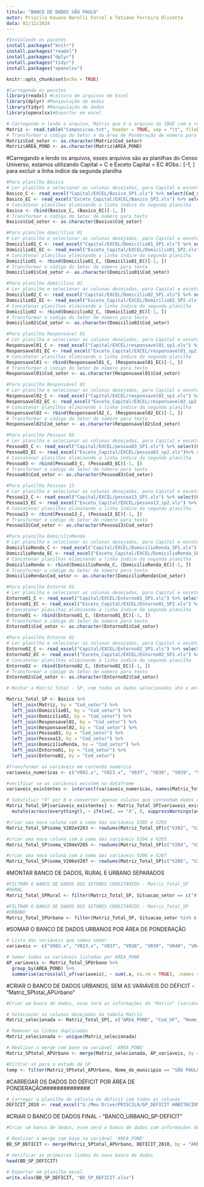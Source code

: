---
título: "BANCO DE DADOS SÃO PAULO"
autor: Priscila Kauana Barelli Forcel e Tatiane Ferreira Olivatto
data: 02/12/2024
---

```{r}
#Instalando os pacotes 
install.packages("knitr")
install.packages("readxl")
install.packages("dplyr")
install.packages("tidyr")
install.packages("openxlsx")
```

```{r setup, include=FALSE}
knitr::opts_chunk$set(echo = TRUE)
```

```{r}
#Carregando os pacotes
library(readxl) #Leitura de arquivos em Excel
library(dplyr) #Manipulação de dados
library(tidyr) #Manipulação de dados
library(openxlsx)#Exportar em excel
```


```{r}
# Carregando e lendo o arquivo, Matriz que é o arquivo do IBGE com a relação de áreas de ponderação e setores censitários
Matriz <- read.table("Composicao.txt", header = TRUE, sep = "\t", fileEncoding = "UTF-16")
# Transformar o código do Setor e da Área de Ponderação de número para texto
Matriz$Cod_setor <- as.character(Matriz$Cod_setor)
Matriz$AREA_POND <- as.character(Matriz$AREA_POND)
```

#Carregando e lendo os arquivos, esses arquivos são as planilhas do Censo Universo, estamos utilizando Capital = C e Exceto Capital = EC
#Obs.: [-1, ] para excluir a linha índice da segunda planilha


```{r}
#Para planilha Básica
# Ler planilha e selecionar as colunas desejadas, para Capital e exceto Capital
Basico_C <- read_excel("Capital/EXCEL/Basico_SP1.xls") %>% select(Cod_setor, Cod_Grandes_Regiões, Nome_Grande_Regiao, Cod_UF, Nome_da_UF , Cod_meso, Nome_da_meso, Cod_micro, Nome_da_micro, Cod_RM, Nome_da_RM, Cod_municipio, Nome_do_municipio, Situacao_setor)
Basico_EC <- read_excel("Exceto_Capital/EXCEL/Basico_SP2.xls") %>% select(Cod_setor, Cod_Grandes_Regiões, Nome_Grande_Regiao, Cod_UF, Nome_da_UF , Cod_meso, Nome_da_meso, Cod_micro, Nome_da_micro, Cod_RM, Nome_da_RM, Cod_municipio, Nome_do_municipio, Situacao_setor)
# Concatenar planilhas eliminando a linha índice da segunda planilha
Basico <- rbind(Basico_C, (Basico_EC)[-1, ])
# Transformar o código do Setor de número para texto
Basico$Cod_setor <- as.character(Basico$Cod_setor)
```

```{r}
#Para planilha domicílios 01
# Ler planilha e selecionar as colunas desejadas, para Capital e exceto Capital
Domicilio01_C <- read_excel("Capital/EXCEL/Domicilio01_SP1.xls") %>% select(Cod_setor, V002, V023, V037, V038, V039, V040, V041, V046, V101, V102, V103, V233)
Domicilio01_EC <- read_excel("Exceto_Capital/EXCEL/Domicilio01_SP2.xls") %>% select(Cod_setor, V002, V023, V037, V038, V039, V040, V041, V046, V101, V102, V103, V233)
# Concatenar planilhas eliminando a linha índice da segunda planilha
Domicilio01 <- rbind(Domicilio01_C, (Domicilio01_EC)[-1, ])
# Transformar o código do Setor de número para texto
Domicilio01$Cod_setor <- as.character(Domicilio01$Cod_setor)
```

```{r}
#Para planilha domicílios 02
# Ler planilha e selecionar as colunas desejadas, para Capital e exceto Capital
Domicilio02_C <- read_excel("Capital/EXCEL/Domicilio02_SP1.xls") %>% select(Cod_setor, V007, V008, V009, V011, V023, V041)
Domicilio02_EC <- read_excel("Exceto_Capital/EXCEL/Domicilio02_SP2.xls")%>% select(Cod_setor, V007, V008, V009, V011, V023, V041)
# Concatenar planilhas eliminando a linha índice da segunda planilha
Domicilio02 <- rbind(Domicilio02_C, (Domicilio02_EC)[-1, ])
# Transformar o código do Setor de número para texto
Domicilio02$Cod_setor <- as.character(Domicilio02$Cod_setor)
```

```{r}
#Para planilha Responsável 01
# Ler planilha e selecionar as colunas desejadas, para Capital e exceto Capital
Responsavel01_C <- read_excel("Capital/EXCEL/responsavel01_sp1.xls") %>% select(Cod_setor, V001)
Responsavel01_EC <- read_excel("Exceto_Capital/EXCEL/responsavel01_sp2.xls")%>% select(Cod_setor, V001)
# Concatenar planilhas eliminando a linha índice da segunda planilha
Responsavel01 <- rbind(Responsavel01_C, (Responsavel01_EC)[-1, ])
# Transformar o código do Setor de número para texto
Responsavel01$Cod_setor <- as.character(Responsavel01$Cod_setor)
```

```{r}
#Para planilha Responsável 02
# Ler planilha e selecionar as colunas desejadas, para Capital e exceto Capital
Responsavel02_C <- read_excel("Capital/EXCEL/responsavel02_sp1.xls") %>% select(Cod_setor, V109)
Responsavel02_EC <- read_excel("Exceto_Capital/EXCEL/responsavel02_sp2.xls")%>% select(Cod_setor, V109)
# Concatenar planilhas eliminando a linha índice da segunda planilha
Responsavel02 <- rbind(Responsavel02_C, (Responsavel02_EC)[-1, ])
# Transformar o código do Setor de número para texto
Responsavel02$Cod_setor <- as.character(Responsavel02$Cod_setor)
```

```{r}
#Para planilha Pessoas 03
# Ler planilha e selecionar as colunas desejadas, para Capital e exceto Capital
Pessoa03_C <- read_excel("Capital/EXCEL/pessoa03_SP1.xls") %>% select(Cod_setor, V001, V002, V003, V004, V005, V006)
Pessoa03_EC <- read_excel("Exceto_Capital/EXCEL/pessoa03_sp2.xls")%>% select(Cod_setor, V001, V002, V003, V004, V005, V006)
# Concatenar planilhas eliminando a linha índice da segunda planilha
Pessoa03 <- rbind(Pessoa03_C, (Pessoa03_EC)[-1, ])
# Transformar o código do Setor de número para texto
Pessoa03$Cod_setor <- as.character(Pessoa03$Cod_setor)
```

```{r}
#Para planilha Pessoas 13
# Ler planilha e selecionar as colunas desejadas, para Capital e exceto Capital
Pessoa13_C <- read_excel("Capital/EXCEL/pessoa13_SP1.xls") %>% select(Cod_setor, V002, V003, V004, V005, V006, V007, V008, V009, V010, V011, V012, V013, V014, V015, V016, V017)
Pessoa13_EC <- read_excel("Exceto_Capital/EXCEL/pessoa13_sp2.xls") %>% select(Cod_setor, V002, V003, V004, V005, V006, V007, V008, V009, V010, V011, V012, V013, V014, V015, V016, V017)
# Concatenar planilhas eliminando a linha índice da segunda planilha
Pessoa13 <- rbind(Pessoa13_C, (Pessoa13_EC)[-1, ])
# Transformar o código do Setor de número para texto
Pessoa13$Cod_setor <- as.character(Pessoa13$Cod_setor)
```

```{r}
#Para planilha DomicilioRenda
# Ler planilha e selecionar as colunas desejadas, para Capital e exceto Capital
DomicilioRenda_C <- read_excel("Capital/EXCEL/DomicilioRenda_SP1.xls") %>% select(Cod_setor, V001, V002, V004, V014)
DomicilioRenda_EC <- read_excel("Exceto_Capital/EXCEL/DomicilioRenda_SP2.xls") %>% select(Cod_setor, V001, V002, V004, V014)
# Concatenar planilhas eliminando a linha índice da segunda planilha
DomicilioRenda <- rbind(DomicilioRenda_C, (DomicilioRenda_EC)[-1, ])
# Transformar o código do Setor de número para texto
DomicilioRenda$Cod_setor <- as.character(DomicilioRenda$Cod_setor)
```

```{r}
#Para planilha Entorno 01
# Ler planilha e selecionar as colunas desejadas, para Capital e exceto Capital
Entorno01_C <- read_excel("Capital/EXCEL/Entorno01_SP1.xls") %>% select(Cod_setor, V011, V017, V050, V052, V113, V119, V125, V131, V137, V143, V149, V154, V160)
Entorno01_EC <- read_excel("Exceto_Capital/EXCEL/Entorno01_SP2.xls") %>% select(Cod_setor, V011, V017, V050, V052, V113, V119, V125, V131, V137, V143, V149, V154, V160)
# Concatenar planilhas eliminando a linha índice da segunda planilha
Entorno01 <- rbind(Entorno01_C, (Entorno01_EC)[-1, ])
# Transformar o código do Setor de número para texto
Entorno01$Cod_setor <- as.character(Entorno01$Cod_setor)
```

```{r}
#Para planilha Entorno 02
# Ler planilha e selecionar as colunas desejadas, para Capital e exceto Capital
Entorno02_C <- read_excel("Capital/EXCEL/Entorno02_SP1.xls") %>% select(Cod_setor, V202, V203, V204, V205, V206, V207)
Entorno02_EC <- read_excel("Exceto_Capital/EXCEL/Entorno02_SP2.xls") %>% select(Cod_setor, V202, V203, V204, V205, V206, V207)
# Concatenar planilhas eliminando a linha índice da segunda planilha
Entorno02 <- rbind(Entorno02_C, (Entorno02_EC)[-1, ])
# Transformar o código do Setor de número para texto
Entorno02$Cod_setor <- as.character(Entorno02$Cod_setor)
```

```{r}
# Montar a Matriz Total - SP, com todos os dados selecionados até o então. A Matriz_Total_SP será a base, vamos manter a Matriz na esquerda e selecionar cada uma das outras planilhas e associar os dados por Cod_setor:

Matriz_Total_SP <- Basico %>%
  left_join(Matriz, by = "Cod_setor") %>%
  left_join(Domicilio01, by = "Cod_setor") %>%
  left_join(Domicilio02, by = "Cod_setor") %>%
  left_join(Responsavel01, by = "Cod_setor") %>%
  left_join(Responsavel02, by = "Cod_setor") %>%
  left_join(Pessoa03, by = "Cod_setor") %>%
  left_join(Pessoa13, by = "Cod_setor") %>%
  left_join(DomicilioRenda, by = "Cod_setor") %>%
  left_join(Entorno01, by = "Cod_setor") %>%
  left_join(Entorno02, by = "Cod_setor")
```

```{r}
#Transformar as variáveis em conteúdo numérico
variaveis_numericas <- c("V002.x", "V023.x", "V037", "V038", "V039", "V040", "V041.x", "V046", "V101", "V102", "V103", "V233", "V007.x", "V008.x", "V009.x", "V011.x", "V023.y", "V041.y", "V001.x", "V109", "V001.y", "V002.y", "V003.x", "V004.x", "V005.x", "V006.x", "V002.x.x", "V003.y", "V004.y", "V005.y", "V006.y", "V007.y", "V008.y", "V009.y", "V010", "V011.y", "V012", "V013", "V014.x", "V015", "V016", "V017.x", "V001", "V002.y.y", "V004", "V014.y", "V011", "V017.y", "V050", "V052", "V113", "V119", "V125", "V131", "V137", "V143", "V149", "V154", "V160", "V202", "V203", "V204", "V205", "V206", "V207")
```

```{r}
#verificar se as variáveis existem no dataframe
variaveis_existentes <- intersect(variaveis_numericas, names(Matriz_Total_SP))
```

```{r}
# Substituir "X" por 0 e converter apenas colunas que contenham dados numéricos ou "X"
Matriz_Total_SP[variaveis_existentes] <- Matriz_Total_SP[variaveis_existentes] %>%
  mutate(across(everything(), ~ ifelse(. == "X", 0, suppressWarnings(as.numeric(as.character(.))))))
```

```{r}
#criar uma nova coluna com a soma das variáveis V202 e V203
Matriz_Total_SP$soma_V202eV203 <- rowSums(Matriz_Total_SP[c("V202", "V203")], na.rm = TRUE)
```

```{r}
#criar uma nova coluna com a soma das variáveis V204 e V205
Matriz_Total_SP$soma_V204eV205 <- rowSums(Matriz_Total_SP[c("V204", "V205")], na.rm = TRUE)
```

```{r}
#criar uma nova coluna com a soma das variáveis V206 e V207
Matriz_Total_SP$soma_V206eV207 <- rowSums(Matriz_Total_SP[c("V206", "V207")], na.rm = TRUE)
```

#MONTAR BANCO DE DADOS, RURAL E URBANO SEPARADOS

```{r}
#FILTRAR O BANCO DE DADOS DOS SETORES CENSITÁRIOS - Matriz_Total_SP
#RURAL
Matriz_Total_SPRural <- filter(Matriz_Total_SP, Situacao_setor == c("4", "5","6", "7", "8"))
```

```{r}
#FILTRAR O BANCO DE DADOS DOS SETORES CENSITÁRIOS - Matriz_Total_SP
#URBANO
Matriz_Total_SPUrbano <- filter(Matriz_Total_SP, Situacao_setor %in% c("1","2","3"))
```

#SOMAR O BANCO DE DADOS URBANOS POR ÁREA DE PONDERAÇÃO

```{r}
# Lista das variáveis que vamos somar
variaveis <- c("V002.x", "V023.x", "V037", "V038", "V039", "V040", "V041.x", "V046", "V101", "V102", "V103", "V233", "V007.x", "V008.x", "V009.x", "V011.x", "V023.y", "V041.y", "V001.x", "V109", "V001.y", "V002.y", "V003.x", "V004.x", "V005.x", "V006.x", "V002.x.x", "V003.y", "V004.y", "V005.y", "V006.y", "V007.y", "V008.y", "V009.y", "V010", "V011.y", "V012", "V013", "V014.x", "V015", "V016", "V017.x", "V001", "V002.y.y", "V004", "V014.y", "V011", "V017.y", "V050", "V052", "V113", "V119", "V125", "V131", "V137", "V143", "V149", "V154", "V160", "V202", "V203", "V204", "V205", "V206", "V207", "soma_V202eV203", "soma_V204eV205", "soma_V206eV207")

# Somar todas as variáveis listadas por AREA_POND
AP_variaveis <- Matriz_Total_SPUrbano %>%
  group_by(AREA_POND) %>%
  summarise(across(all_of(variaveis), ~ sum(.x, na.rm = TRUE), .names = "Soma_{.col}"))
```


#CRIAR O BANCO DE DADOS URBANOS, SEM AS VARIÁVEIS DO DÉFICIT - "Matriz_SPtotal_APUrbano"

```{r}
#Criar um banco de dados, esse terá as informações da "Matriz" (variáveis "NM_MUNICIP", "NM_MICRO", "NM_MESO") e as informações da "AP_variaveis"

# Selecionar as colunas desejadas da tabela Matriz
Matriz_selecionada <- Matriz_Total_SP[, c("AREA_POND", "Cod_UF", "Nome_da_UF", "Cod_meso", "Nome_da_meso", "Cod_micro", "Nome_da_micro", "Cod_RM", "Nome_da_RM", "Cod_municipio", "Nome_do_municipio" )]

# Remover as linhas duplicadas
Matriz_selecionada <- unique(Matriz_selecionada)

# Realizar o merge com base na variável 'AREA_POND'
Matriz_SPtotal_APUrbano <- merge(Matriz_selecionada, AP_variaveis, by = "AREA_POND", all = FALSE)
```

```{r}
#Filtrar só para o estado de SP
temp <- filter(Matriz_SPtotal_APUrbano, Nome_do_municipio == "SÃO PAULO")
```


#CARREGAR OS DADOS DO DÉFICIT POR ÁREA DE PONDERAÇÃO##############

```{r}
# Carregar a planilha do cálculo do déficit com todas as colunas
DEFICIT_2010 <- read_excel("G:/Meu Drive/PRISCILA/GP_DÉFICIT HABITACIONAL/DÉFICIT HABITACIONAL/SP/SP_DEFICIT/#_DÉFICIT/DÉFICIT PONDERADO/DEFICIT_SP_AP.xlsx")
```


#CRIAR O BANCO DE DADOS FINAL - "BANCO_URBANO_SP-DEFICIT"
```{r}
#Criar um banco de dados, esse será o banco de dados com informações do déficit e todas as áreas de ponderações urbanas

# Realizar o merge com base na variável 'AREA_POND'
BD_SP_DEFICIT <- merge(Matriz_SPtotal_APUrbano, DEFICIT_2010, by = "AREA_POND", all.x = TRUE)
```


```{r}
# Verificar as primeiras linhas do novo banco de dados
head(BD_SP_DEFICIT)

# Exportar em planilha excel. 
write.xlsx(BD_SP_DEFICIT, "BD_SP_DEFICIT.xlsx")
```

